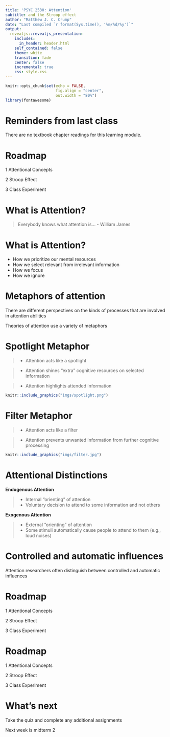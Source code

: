 ```yaml
---
title: 'PSYC 2530: Attention'
subtitle: and the Stroop effect
author: "Matthew J. C. Crump"
date: "Last compiled `r format(Sys.time(), '%m/%d/%y')`"
output:
  revealjs::revealjs_presentation:
    includes:
      in_header: header.html
    self_contained: false
    theme: white
    transition: fade
    center: false
    incremental: true
    css: style.css
---
```


```r
knitr::opts_chunk$set(echo = FALSE,
                      fig.align = "center",
                      out.width = "80%")
library(fontawesome)
```

# Reminders from last class

There are no textbook chapter readings for this learning module.

#  Roadmap

::: {.pop_box_2} 
1 Attentional Concepts
:::
::: {.grey_box} 
2 Stroop Effect
:::
::: {.grey_box} 
3 Class Experiment
:::

# What is Attention?

> Everybody knows what attention is... - William James

# What is Attention?

- How we prioritize our mental resources
- How we select relevant from irrelevant information
- How we focus
- How we ignore

# Metaphors of attention

There are different perspectives on the kinds of processes that are involved in attention abilities

Theories of attention use a variety of metaphors

# Spotlight Metaphor

:::: {.row}
::: {.col-md-6}

>- Attention acts like a spotlight

>- Attention shines "extra" cognitive resources on selected information

>- Attention highlights attended information

:::

::: {.col-md-6}

```r
knitr::include_graphics("imgs/spotlight.png")
```

:::
::::

# Filter Metaphor

:::: {.row}
::: {.col-md-6}

>- Attention acts like a filter

>- Attention prevents unwanted information from further cognitive processing

:::

::: {.col-md-6}

```r
knitr::include_graphics("imgs/filter.jpg")
```

:::
::::

# Attentional Distinctions

:::: {.row}
::: {.col-md-6}

**Endogenous Attention**

>- Internal "orienting" of attention
>- Voluntary decision to attend to some information and not others

:::

::: {.col-md-6}

**Exogenous Attention**

>- External "orienting" of attention
>- Some stimuli automatically cause people to attend to them (e.g., loud noises)

:::
::::


# Controlled and automatic influences

Attention researchers often distinguish between controlled and automatic influences





#  Roadmap

::: {.grey_box} 
1 Attentional Concepts
:::
::: {.pop_box_2} 
2 Stroop Effect
:::
::: {.grey_box} 
3 Class Experiment
:::

#  Roadmap

::: {.grey_box} 
1 Attentional Concepts
:::
::: {.grey_box} 
2 Stroop Effect
:::
::: {.pop_box_2} 
3 Class Experiment
:::



# What's next

Take the quiz and complete any additional assignments

Next week is midterm 2







